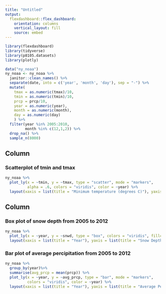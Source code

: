 ```yaml
---
title: "Untitled"
output: 
  flexdashboard::flex_dashboard:
    orientation: columns
    vertical_layout: fill
    source: embed
---
```


```r
library(flexdashboard)
library(tidyverse)
library(p8105.datasets)
library(plotly)
```

```r
data("ny_noaa")
ny_noaa <- ny_noaa %>%
  janitor::clean_names() %>%
  separate(date, into = c('year', 'month', 'day'), sep = "-") %>%
  mutate(
    tmax = as.numeric(tmax)/10,
    tmin = as.numeric(tmin)/10,
    prcp = prcp/10,
    year = as.numeric(year),
    month = as.numeric(month),
    day = as.numeric(day)
    ) %>% 
  filter(year %in% 2005:2010,
         month %in% c(12,1,2)) %>% 
  drop_na() %>% 
  sample_n(8000)
```

Column {data-width=650}
-----------------------------------------------------------------------

### Scatterplot of tmin and tmax

```r
ny_noaa %>% 
  plot_ly(x = ~tmin, y = ~tmax, type = "scatter", mode = "markers",
          alpha = .6, colors = "viridis", color = ~year) %>% 
  layout(xaxis = list(title = "Minimum temperature (degrees C)"), yaxis = list(title = "Maximum temperature (degrees C)"))
```

Column {data-width=350}
-----------------------------------------------------------------------

### Box plot of snow depth from 2005 to 2012

```r
ny_noaa %>%
  plot_ly(x = ~year, y = ~snwd, type = "box", colors = "viridis", fillcolor = ~year) %>%
  layout(xaxis = list(title = "Year"), yaxis = list(title = "Snow Depth"))
```

### Bar plot of average percipitation from 2005 to 2012

```r
ny_noaa %>% 
  group_by(year)%>%
  summarise(avg_prcp = mean(prcp)) %>%
  plot_ly(x = ~year, y = ~avg_prcp, type = "bar", mode = "markers",
          colors = "viridis", color = ~year) %>%
  layout(xaxis = list(title = "Year"), yaxis = list(title = "Average Percipitation"))
```

